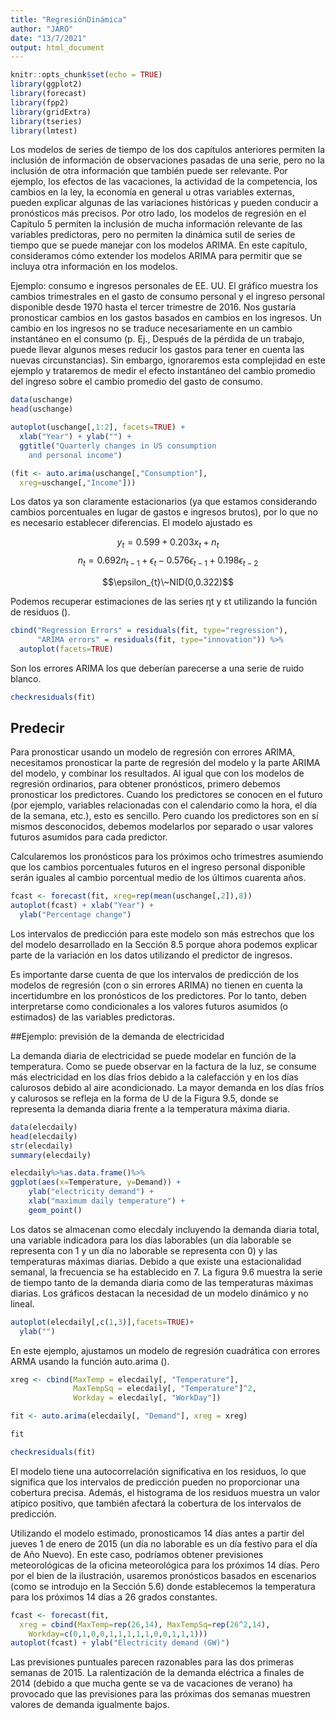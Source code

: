 ```yaml
---
title: "RegresiónDinámica"
author: "JARO"
date: "13/7/2021"
output: html_document
---
```


```r
knitr::opts_chunk$set(echo = TRUE)
library(ggplot2)
library(forecast)
library(fpp2)
library(gridExtra)
library(tseries)
library(lmtest)
```

Los modelos de series de tiempo de los dos capítulos anteriores permiten la inclusión de información de observaciones pasadas de una serie, pero no la inclusión de otra información que también puede ser relevante. Por ejemplo, los efectos de las vacaciones, la actividad de la competencia, los cambios en la ley, la economía en general u otras variables externas, pueden explicar algunas de las variaciones históricas y pueden conducir a pronósticos más precisos. Por otro lado, los modelos de regresión en el Capítulo 5 permiten la inclusión de mucha información relevante de las variables predictoras, pero no permiten la dinámica sutil de series de tiempo que se puede manejar con los modelos ARIMA. En este capítulo, consideramos cómo extender los modelos ARIMA para permitir que se incluya otra información en los modelos. 


Ejemplo: consumo e ingresos personales de EE. UU.
El gráfico muestra los cambios trimestrales en el gasto de consumo personal y el ingreso personal disponible desde 1970 hasta el tercer trimestre de 2016. Nos gustaría pronosticar cambios en los gastos basados en cambios en los ingresos. Un cambio en los ingresos no se traduce necesariamente en un cambio instantáneo en el consumo (p. Ej., Después de la pérdida de un trabajo, puede llevar algunos meses reducir los gastos para tener en cuenta las nuevas circunstancias). Sin embargo, ignoraremos esta complejidad en este ejemplo y trataremos de medir el efecto instantáneo del cambio promedio del ingreso sobre el cambio promedio del gasto de consumo. 

```r
data(uschange)
head(uschange)
```

```r
autoplot(uschange[,1:2], facets=TRUE) +
  xlab("Year") + ylab("") +
  ggtitle("Quarterly changes in US consumption
    and personal income")
```

```r
(fit <- auto.arima(uschange[,"Consumption"],
  xreg=uschange[,"Income"]))
```

Los datos ya son claramente estacionarios (ya que estamos considerando cambios porcentuales en lugar de gastos e ingresos brutos), por lo que no es necesario establecer diferencias. El modelo ajustado es 


$$y_{t}=0.599+0.203x_{t}+n_{t}$$
$$n_{t}=0.692n_{t-1}+\epsilon_{t}-0.576\epsilon_{t-1}+0.198\epsilon_{t-2}$$

$$\epsilon_{t}\~NID(0,0.322)$$

Podemos recuperar estimaciones de las series ηt y εt utilizando la función de residuos (). 

```r
cbind("Regression Errors" = residuals(fit, type="regression"),
      "ARIMA errors" = residuals(fit, type="innovation")) %>%
  autoplot(facets=TRUE)
```

Son los errores ARIMA los que deberían parecerse a una serie de ruido blanco. 

```r
checkresiduals(fit)
```

## Predecir

Para pronosticar usando un modelo de regresión con errores ARIMA, necesitamos pronosticar la parte de regresión del modelo y la parte ARIMA del modelo, y combinar los resultados. Al igual que con los modelos de regresión ordinarios, para obtener pronósticos, primero debemos pronosticar los predictores. Cuando los predictores se conocen en el futuro (por ejemplo, variables relacionadas con el calendario como la hora, el día de la semana, etc.), esto es sencillo. Pero cuando los predictores son en sí mismos desconocidos, debemos modelarlos por separado o usar valores futuros asumidos para cada predictor. 

Calcularemos los pronósticos para los próximos ocho trimestres asumiendo que los cambios porcentuales futuros en el ingreso personal disponible serán iguales al cambio porcentual medio de los últimos cuarenta años. 

```r
fcast <- forecast(fit, xreg=rep(mean(uschange[,2]),8))
autoplot(fcast) + xlab("Year") +
  ylab("Percentage change")
```

Los intervalos de predicción para este modelo son más estrechos que los del modelo desarrollado en la Sección 8.5 porque ahora podemos explicar parte de la variación en los datos utilizando el predictor de ingresos.

Es importante darse cuenta de que los intervalos de predicción de los modelos de regresión (con o sin errores ARIMA) no tienen en cuenta la incertidumbre en los pronósticos de los predictores. Por lo tanto, deben interpretarse como condicionales a los valores futuros asumidos (o estimados) de las variables predictoras. 

##Ejemplo: previsión de la demanda de electricidad

La demanda diaria de electricidad se puede modelar en función de la temperatura. Como se puede observar en la factura de la luz, se consume más electricidad en los días fríos debido a la calefacción y en los días calurosos debido al aire acondicionado. La mayor demanda en los días fríos y calurosos se refleja en la forma de U de la Figura 9.5, donde se representa la demanda diaria frente a la temperatura máxima diaria.

```r
data(elecdaily)
head(elecdaily)
str(elecdaily)
summary(elecdaily)
```

```r
elecdaily%>%as.data.frame()%>%
ggplot(aes(x=Temperature, y=Demand)) +
    ylab("electricity demand") +
    xlab("maximum daily temperature") +
    geom_point()
```

Los datos se almacenan como elecdaly incluyendo la demanda diaria total, una variable indicadora para los días laborables (un día laborable se representa con 1 y un día no laborable se representa con 0) y las temperaturas máximas diarias. Debido a que existe una estacionalidad semanal, la frecuencia se ha establecido en 7. La figura 9.6 muestra la serie de tiempo tanto de la demanda diaria como de las temperaturas máximas diarias. Los gráficos destacan la necesidad de un modelo dinámico y no lineal. 


```r
autoplot(elecdaily[,c(1,3)],facets=TRUE)+
  ylab("")
```

En este ejemplo, ajustamos un modelo de regresión cuadrática con errores ARMA usando la función auto.arima (). 

```r
xreg <- cbind(MaxTemp = elecdaily[, "Temperature"],
              MaxTempSq = elecdaily[, "Temperature"]^2,
              Workday = elecdaily[, "WorkDay"])
```

```r
fit <- auto.arima(elecdaily[, "Demand"], xreg = xreg)
```

```r
fit
```

```r
checkresiduals(fit)
```

El modelo tiene una autocorrelación significativa en los residuos, lo que significa que los intervalos de predicción pueden no proporcionar una cobertura precisa. Además, el histograma de los residuos muestra un valor atípico positivo, que también afectará la cobertura de los intervalos de predicción.

Utilizando el modelo estimado, pronosticamos 14 días antes a partir del jueves 1 de enero de 2015 (un día no laborable es un día festivo para el día de Año Nuevo). En este caso, podríamos obtener previsiones meteorológicas de la oficina meteorológica para los próximos 14 días. Pero por el bien de la ilustración, usaremos pronósticos basados en escenarios (como se introdujo en la Sección 5.6) donde establecemos la temperatura para los próximos 14 días a 26 grados constantes. 

```r
fcast <- forecast(fit,
  xreg = cbind(MaxTemp=rep(26,14), MaxTempSq=rep(26^2,14),
    Workday=c(0,1,0,0,1,1,1,1,1,0,0,1,1,1)))
autoplot(fcast) + ylab("Electricity demand (GW)")
```

Las previsiones puntuales parecen razonables para las dos primeras semanas de 2015. La ralentización de la demanda eléctrica a finales de 2014 (debido a que mucha gente se va de vacaciones de verano) ha provocado que las previsiones para las próximas dos semanas muestren valores de demanda igualmente bajos. 























